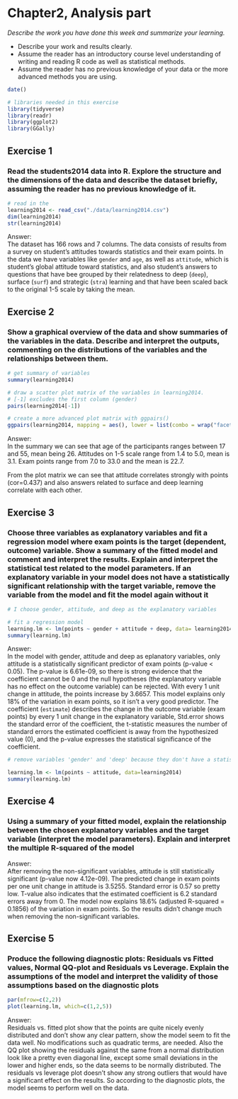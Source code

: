 # Chapter2, Analysis part

*Describe the work you have done this week and summarize your learning.*

- Describe your work and results clearly. 
- Assume the reader has an introductory course level understanding of writing and reading R code as well as statistical methods.
- Assume the reader has no previous knowledge of your data or the more advanced methods you are using.

```r
date()
```


```r
# libraries needed in this exercise
library(tidyverse)
library(readr)
library(ggplot2)
library(GGally)
```


## Exercise 1
### Read the students2014 data into R. Explore the structure and the dimensions of the data and describe the dataset briefly, assuming the reader has no previous knowledge of it.
```r
# read in the 
learning2014 <- read_csv("./data/learning2014.csv")
dim(learning2014)
str(learning2014)
```

Answer:  
The dataset has 166 rows and 7 columns. The data consists of results from a survey on student's attitudes towards statistics and their exam points. In the data we have variables like `gender` and `age`, as well as `attitude`, which is student's global attitude toward statistics, and also student's answers to questions that have bee grouped by their relatedness to deep (`deep`), surface (`surf`) and strategic (`stra`) learning and that have been scaled back to the original 1-5 scale by taking the mean.

## Exercise 2
### Show a graphical overview of the data and show summaries of the variables in the data. Describe and interpret the outputs, commenting on the distributions of the variables and the relationships between them.

```r
# get summary of variables
summary(learning2014)

# draw a scatter plot matrix of the variables in learning2014.
# [-1] excludes the first column (gender)
pairs(learning2014[-1])

# create a more advanced plot matrix with ggpairs()
ggpairs(learning2014, mapping = aes(), lower = list(combo = wrap("facethist", bins = 20)))

```

Answer:  
In the summary we can see that age of the participants ranges between 17 and 55, mean being 26. Attitudes on 1-5 scale range from 1.4 to 5.0, mean is 3.1. Exam points range from 7.0 to 33.0 and the mean is 22.7.

From the plot matrix we can see that attitude correlates strongly with points (cor=0.437) and also answers related to surface and deep learning correlate with each other.

## Exercise 3
### Choose three variables as explanatory variables and fit a regression model where exam points is the target (dependent, outcome) variable. Show a summary of the fitted model and comment and interpret the results. Explain and interpret the statistical test related to the model parameters. If an explanatory variable in your model does not have a statistically significant relationship with the target variable, remove the variable from the model and fit the model again without it

```r
# I choose gender, attitude, and deep as the explanatory variables

# fit a regression model
learning.lm <- lm(points ~ gender + attitude + deep, data= learning2014)
summary(learning.lm)
```

Answer:  
In the model with gender, attitude and deep as eplanatory variables, only attitude is a statistically significant predictor of exam points (p-value < 0.05). The p-value is 6.61e-09, so there is strong evidence that the coefficient cannot be 0 and the null hypotheses (the explanatory variable has no effect on the outcome variable) can be rejected. With every 1 unit change in attitude, the points increase by 3.6657. This model explains only 18% of the variation in exam points, so it isn't a very good predictor.
The coefficient (`estimate`) describes the change in the outcome variable (exam points) by every 1 unit change in the explanatory variable, Std.error shows the standard error of the coefficient, the t-statistic measures the number of standard errors the estimated coefficient is away from the hypothesized value (0), and the p-value expresses the statistical significance of the coefficient. 

```r
# remove variables 'gender' and 'deep' because they don't have a statistically significant relationship with the target variable and refit the model

learning.lm <- lm(points ~ attitude, data=learning2014)
summary(learning.lm)
```

## Exercise 4
### Using a summary of your fitted model, explain the relationship between the chosen explanatory variables and the target variable (interpret the model parameters). Explain and interpret the multiple R-squared of the model

Answer:  
After removing the non-significant variables, attitude is still statistically significant (p-value now 4.12e-09). The predicted change in exam points per one unit change in attitude is 3.5255. Standard error is 0.57 so pretty low. T-value also indicates that the estimated coefficient is 6.2 standard errors away from 0. The model now explains 18.6% (adjusted R-squared = 0.1856) of the variation in exam points. So the results didn't change much when removing the non-significant variables.

## Exercise 5
### Produce the following diagnostic plots: Residuals vs Fitted values, Normal QQ-plot and Residuals vs Leverage. Explain the assumptions of the model and interpret the validity of those assumptions based on the diagnostic plots

```r
par(mfrow=c(2,2))
plot(learning.lm, which=c(1,2,5))
```

Answer:  
Residuals vs. fitted plot show that the points are quite nicely evenly distributed and don't show any clear pattern, show the model seem to fit the data well. No modifications such as quadratic terms, are needed. Also the QQ plot showing the residuals against the same from a normal distribution look like a pretty even diagonal line, except some small deviations in the lower and higher ends, so the data seems to be normally distributed. The residuals vs leverage plot doesn't show any strong outliers that would have a significant effect on the results. So according to the diagnostic plots, the model seems to perform well on the data.